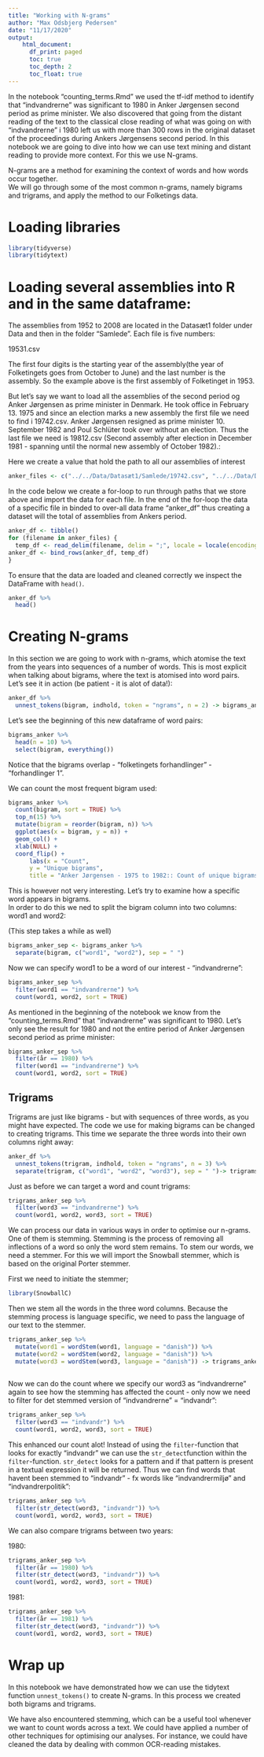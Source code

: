 ```yaml
---
title: "Working with N-grams"
author: "Max Odsbjerg Pedersen"
date: "11/17/2020"
output: 
    html_document:
      df_print: paged
      toc: true
      toc_depth: 2
      toc_float: true
---
```

In the notebook "counting_terms.Rmd" we used the tf-idf method to identify that "indvandrerne" was significant to 1980 in Anker Jørgensen second period as prime minister. We also discovered that going from the distant reading of the text to the classical close reading of what was going on with "indvandrerne" i 1980 left us with more than 300 rows in the original dataset of the proceedings during Ankers Jørgensens second period. In this notebook we are going to dive into how we can use text mining and distant reading to provide more context. For this we use N-grams. 

N-grams are a method for examining the context of words and how words occur together.  
We will go through some of the most common n-grams, namely bigrams and trigrams, and apply the method to our Folketings data.

# Loading libraries
```r
library(tidyverse)
library(tidytext)
```

# Loading several assemblies into R and in the same dataframe: 

The assemblies from 1952 to 2008 are located in the Datasæt1 folder under Data and then in the folder "Samlede". Each file is five numbers: 

19531.csv

The first four digits is the starting year of the assembly(the year of Folketingets goes from October to June) and the last number is the assembly. So the example above is the first assembly of Folketinget in 1953. 

But let's say we want to load all the assemblies of the second period og Anker Jørgensen as prime minister in Denmark. He took office in February 13. 1975 and since an election marks a new assembly the first file we need to find i 19742.csv. Anker Jørgensen resigned as prime minister 10. September 1982 and Poul Schlüter took over without an election. Thus the last file we need is 19812.csv (Second assembly after election in December 1981 - spanning until the normal new assembly of October 1982).:


Here we create a value that hold the path to all our assemblies of interest
```r
anker_files <- c("../../Data/Datasæt1/Samlede/19742.csv", "../../Data/Datasæt1/Samlede/19751.csv", "../../Data/Datasæt1/Samlede/19761.csv", "../../Data/Datasæt1/Samlede/19762.csv", "../../Data/Datasæt1/Samlede/19771.csv", "../../Data/Datasæt1/Samlede/19781.csv", "../../Data/Datasæt1/Samlede/19791.csv", "../../Data/Datasæt1/Samlede/19792.csv", "../../Data/Datasæt1/Samlede/19801.csv", "../../Data/Datasæt1/Samlede/19811.csv", "../../Data/Datasæt1/Samlede/19812.csv")
```


In the code below we create a for-loop to run through paths that we store above and import the data for each file. In the end of the for-loop the data of a specific file in binded to over-all data frame "anker_df" thus creating a dataset will the total of assemblies from Ankers period. 
```r
anker_df <- tibble()
for (filename in anker_files) {
  temp_df <- read_delim(filename, delim = ";", locale = locale(encoding = "windows-1252"))
anker_df <- bind_rows(anker_df, temp_df)
}
```

To ensure that the data are loaded and cleaned correctly we inspect the DataFrame with `head()`.

```r
anker_df %>% 
  head()
```



# Creating N-grams
In this section we are going to work with n-grams, which atomise the text from the years into sequences of a number of words. This is most explicit when talking about bigrams, where the text is atomised into word pairs. Let’s see it in action (be patient - it is alot of data!):

```r
anker_df %>% 
  unnest_tokens(bigram, indhold, token = "ngrams", n = 2) -> bigrams_anker
```

Let's see the beginning of this new dataframe of word pairs:

```r
bigrams_anker %>%
  head(n = 10) %>% 
  select(bigram, everything()) 
```
Notice that the bigrams overlap - “folketingets forhandlinger” - “forhandlinger 1”.

We can count the most frequent bigram used:
```r
bigrams_anker %>% 
  count(bigram, sort = TRUE) %>%
  top_n(15) %>%
  mutate(bigram = reorder(bigram, n)) %>%
  ggplot(aes(x = bigram, y = n)) +
  geom_col() +
  xlab(NULL) +
  coord_flip() +
      labs(x = "Count",
      y = "Unique bigrams",
      title = "Anker Jørgensen - 1975 to 1982:: Count of unique bigrams ")
```

This is however not very interesting. Let's try to examine how a specific word appears in bigrams.  
In order to do this we ned to split the bigram column into two columns: word1 and word2:

(This step takes a while as well)

```r
bigrams_anker_sep <- bigrams_anker %>% 
  separate(bigram, c("word1", "word2"), sep = " ")
```

Now we can specify word1 to be a word of our interest - "indvandrerne":
```r
bigrams_anker_sep %>% 
  filter(word1 == "indvandrerne") %>% 
  count(word1, word2, sort = TRUE)
```
As mentioned in the beginning of the notebook we know from the "counting_terms.Rmd" that "indvandrerne" was significant to 1980. Let's only see the result for 1980 and not the entire period of Anker Jørgensen second period as prime minister: 

```r
bigrams_anker_sep %>% 
  filter(år == 1980) %>% 
  filter(word1 == "indvandrerne") %>% 
  count(word1, word2, sort = TRUE)
```


## Trigrams

Trigrams are just like bigrams - but with sequences of three words, as you might have expected. The code we use for making bigrams can be changed to creating trigrams. This time we separate the three words into their own columns right away:

```r
anker_df %>% 
  unnest_tokens(trigram, indhold, token = "ngrams", n = 3) %>% 
  separate(trigram, c("word1", "word2", "word3"), sep = " ")-> trigrams_anker_sep
```

Just as before we can target a word and count trigrams:

```r
trigrams_anker_sep %>% 
  filter(word3 == "indvandrerne") %>% 
  count(word1, word2, word3, sort = TRUE)
```
We can process our data in various ways in order to optimise our n-grams. One of them is stemming.
Stemming is the process of removing all inflections of a word so only the word stem remains.
To stem our words, we need a stemmer. For this we will import the Snowball stemmer, which is based on the original Porter stemmer.

First we need to initiate the stemmer; 

```r
library(SnowballC)
```

Then we stem all the words in the three word columns. Because the stemming process is language specific, we need to pass the language of our text to the stemmer.
```r
trigrams_anker_sep %>% 
  mutate(word1 = wordStem(word1, language = "danish")) %>% 
  mutate(word2 = wordStem(word2, language = "danish")) %>% 
  mutate(word3 = wordStem(word3, language = "danish")) -> trigrams_anker_sep
  
```

Now we can do the count where we specify our word3 as "indvandrerne" again to see how the stemming has affected the count - only now we need to filter for det stemmed version of "indvandrerne" = "indvandr":

```r
trigrams_anker_sep %>% 
  filter(word3 == "indvandr") %>% 
  count(word1, word2, word3, sort = TRUE)
```
This enhanced our count alot! Instead of using the `filter`-function that looks for exactly "indvandr" we can use the `str_detect`function within the `filter`-function. `str_detect` looks for a pattern and if that pattern is present in a textual expression it will be returned. Thus we can find words that havent been stemmed to "indvandr" - fx words like "indvandrermiljø" and "indvandrerpolitik":

```r
trigrams_anker_sep %>% 
  filter(str_detect(word3, "indvandr")) %>% 
  count(word1, word2, word3, sort = TRUE)
```


We can also compare trigrams between two years:

1980:
```r
trigrams_anker_sep %>% 
  filter(år == 1980) %>% 
  filter(str_detect(word3, "indvandr")) %>% 
  count(word1, word2, word3, sort = TRUE)
```

1981:
```r
trigrams_anker_sep %>% 
  filter(år == 1981) %>% 
  filter(str_detect(word3, "indvandr")) %>% 
  count(word1, word2, word3, sort = TRUE)
```


# Wrap up
In this notebook we have demonstrated how we can use the tidytext function `unnest_tokens()` to create N-grams. In this process we created both bigrams and trigrams.

We have also encountered stemming, which can be a useful tool whenever we want to count words across a text. We could have applied a number of other techniques for optimising our analyses. For instance, we could have cleaned the data by dealing with common OCR-reading mistakes.